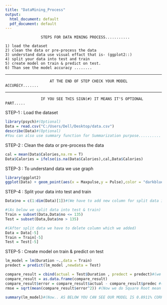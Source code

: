 ---
title: "DataMining_Process"
output:
  html_document: default
  pdf_document: default
---
        
                    STEPS FOR DATA MINING PROCESS...........
        
    1) load the dataset
    2) clean the data or pre-process the data
    3) understand data use visual effact that is- (ggplot2::)
    4) split your data into test and train
    5) create model on train & predict on test.
    6) Than see the model accuracy ........
____________________________________________________________________________
                        AT THE END OF STEP CHECK YOUR MODEL ACCURECY.......
____________________________________________________________________________
                    IF YOU SEE THIS SIGN(#) IT MEANS IT'S OPTIONAL PART.....


STEP-1 :  Load the dataset


```{r}
library(psych)#(Optional)
Data = read.csv("C:/Users/Dell/Desktop/data.csv")
describe(Data)#(Optional)
#You can also use summary function for Summarization purpose.......... 
```


STEP-2 :  Clean the data or pre-process the data


```{r}
cal = mean(Data$Calories,na.rm = T)
Data$Calories = ifelse(is.na(Data$Calories),cal,Data$Calories)
```

STEP-3 : To understand data we use graph
```{r}
library(ggplot2)
ggplot(Data) + geom_point(aes(x = Maxpulse,y = Pulse),color = "darkblue") + geom_smooth(aes(x = Maxpulse ,y = Pulse))
```

STEP-4 : Split your data into test and train

```{r}
Data$no = c(1:dim(Data)[1])#(We have to add new column for split data into test & train)

#(As below we split data into test & train)
Train = subset(Data,Data$no <= 135)
Test = subset(Data,Data$no > 135)

#(After split data we have to delete column which we added)
Data = Data[-5]
Train = Train[-5]
Test = Test[-5]
```


STEP-5 : Create model on train & predict on test
```{r}
lm_model = lm(Duration ~.,data = Train)
predect = predict(lm_model ,newdata = Test)

```

```{r}
compare_result = cbind(actual = Test$Duration , predect = predect)#(we created another dataframe and we added ac-tual test column and predicted test column for check the error..or model)
compare_result = as.data.frame(compare_result)
compare_result$error = compare_result$actual - compare_result$predec #(Now in same dataframe we added new column which is actual test data -(minus) predicted test data)
rmse = sqrt(mean(compare_result$error^2)) #(Now we do Square Root mean on error column.)
```

```{r}
summary(lm_model)#(Now.. AS BELOW YOU CAN SEE OUR MODEL IS 0.8911% CORRECT....)
```

